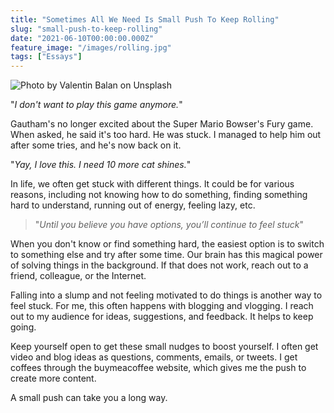 ```yaml
---
title: "Sometimes All We Need Is Small Push To Keep Rolling"
slug: "small-push-to-keep-rolling"
date: "2021-06-10T00:00:00.000Z"
feature_image: "/images/rolling.jpg"
tags: ["Essays"]
---
```


![Photo by Valentin Balan on Unsplash](/images/rolling.jpg)

"_I don't want to play this game anymore._"

Gautham's no longer excited about the Super Mario Bowser's Fury game. When asked, he said it's too hard. He was stuck. I managed to help him out after some tries, and he's now back on it.

"_Yay, I love this. I need 10 more cat shines._"

In life, we often get stuck with different things. It could be for various reasons, including not knowing how to do something, finding something hard to understand, running out of energy, feeling lazy, etc.

> "_Until you believe you have options, you’ll continue to feel stuck_"

When you don't know or find something hard, the easiest option is to switch to something else and try after some time. Our brain has this magical power of solving things in the background. If that does not work, reach out to a friend, colleague, or the Internet.

Falling into a slump and not feeling motivated to do things is another way to feel stuck. For me, this often happens with blogging and vlogging. I reach out to my audience for ideas, suggestions, and feedback. It helps to keep going.

Keep yourself open to get these small nudges to boost yourself. I often get video and blog ideas as questions, comments, emails, or tweets. I get coffees through the buymeacoffee website, which gives me the push to create more content.

A small push can take you a long way.